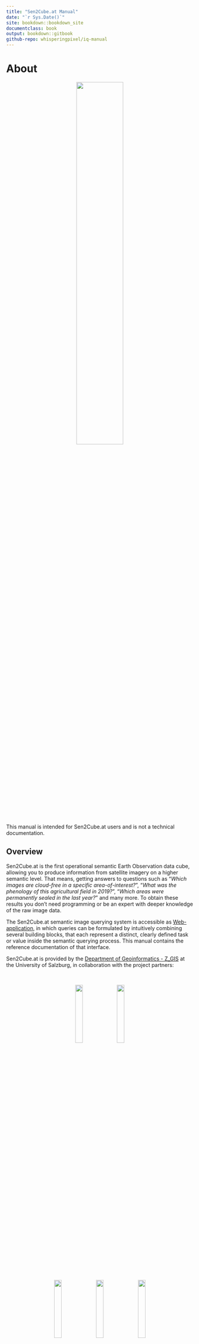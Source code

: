 ```yaml
---
title: "Sen2Cube.at Manual"
date: "`r Sys.Date()`"
site: bookdown::bookdown_site
documentclass: book
output: bookdown::gitbook
github-repo: whisperingpixel/iq-manual
---
```


# About

<center>
![](img/logo_b.png){width=50%}
</center>

&nbsp;

This manual is intended for Sen2Cube.at users and is not a technical documentation.

## Overview

Sen2Cube.at is the first operational semantic Earth Observation data cube, allowing you to produce information from satellite imagery on a higher semantic level. That means, getting answers to questions such as "*Which images are cloud-free in a specific area-of-interest?*", "*What was the phenology of this agricultural field in 2019?*", "*Which areas were permanently sealed in the last year?*" and many more. To obtain these results you don't need programming or be an expert with deeper knowledge of the raw image data.

The Sen2Cube.at semantic image querying system is accessible as [Web-application](https://demo.sen2cube.at/app), in which queries can be formulated by intuitively combining several building blocks, that each represent a distinct, clearly defined task or value inside the semantic querying process. This manual contains the reference documentation of that interface.

Sen2Cube.at is provided by the [Department of Geoinformatics - Z_GIS](https://www.zgis.at/) at the University of Salzburg, in collaboration with the project partners:

&nbsp;

<center>
[![](img/unisbg.png){width=20%}](https://www.uni-salzburg.at/) &nbsp; [![](img/zgis.png){width=20%}](https://www.zgis.at/)

[![](img/ama.png){width=20%}](https://www.ama.at/) &nbsp; [![](img/spase.png){width=20%}](https://www.spatial-services.com/) &nbsp; [![](img/zamg.png){width=20%}](https://www.zamg.ac.at/)
</center>

&nbsp;

Sen2Cube.at is developed with support by the Austrian Research Promotion Agency (FFG) under the Austrian Space Application Programme (ASAP 14) within the project Sen2Cube.at (project no.: 866016).

&nbsp;

<center>
[![](img/ffg.png){width=20%}](https://www.ffg.at/)
</center>

## Use cases

Sen2Cube.at is designed as a general-purpose Earth observation expert system to support and facilitate a great variety of use-cases. The ones listed here are selected and serve as introduction.

### Semantic content-based image retrieval

As a common task the Sen2Cube.at system may be used for a content-based search of suitable images, e.g., images that are cloud-free in a certain area-of-interest.

For example, suppose you are interested in the phenology and cloud-free observations of the agricultural field depicted in the screenshot below. While the acquisition on 21st of October 2018 was quite cloudy, the observations of this particular field are perfectly valid and useful for further investigation.

<center>
![Why we need SCBIR](img/scbir-example-1.png){width=100%}

</center>

However, if you search for images using the image-wide cloud statistics that are common in image databases, this image will never be returned due to the overall cloud contamination. In contrast, the Sen2Cube.at system allows to specify explicitly an area-of-interest and a cloud filter that will be evaluated only for this area. Subsequently, you receive better information about which images can be used or not for your application.

<center>
![SCBIR in Sen2Cube.at](img/scbir-example-2.png){width=100%}

</center>

```block
Why don't you try it out on your own? After reading the "Getting started" chapter, come back here and use the "SCBIR - Cloud" model, [this area-of-interest](https://demo.sen2cube.at/ows/000/?service=WFS&version=1.1.0&request=GetFeature&outputFormat=application/json&srsname=EPSG:4326&typename=inspire_feldstuecke_2019&Filter=%3CFilter%3E%3CPropertyIsEqualTo%3E%3CPropertyName%3EFS_KENNUNG%3C/PropertyName%3E%3CLiteral%3E79707084%3C/Literal%3E%3C/PropertyIsEqualTo%3E%3C/Filter%3E)
and October 2018 as time interval.
```

### Cloud-free composite

Most applications for Earth observation of land consider clouds as noise and not as valid observations. One approach to manage cloud contamination that is feasible in many situations is to create a cloud-free composite, i.e., an artificial image where cloud-free pixels are selected and stitched together using some user-defined rules. Since a basic interpretation of the observations are already available in Sen2Cube.at, a cloud-free composite based on pre-selecting valid observations is easily possible. This example is an artificial image of cloud-free Vienna during Summer 2018:


<center>
![Cloud-free Vienna](img/cloud-free-composite-1.png){width=100%}

</center>

```block
You may notice that the extent is cropped to the borders of Vienna: You don't have to digitize your area-of-interest manually. Every valid GeoJSON can be input, even if it is located online. Here, the borders are directly downloaded as [OGC Web Feature Service](https://data.wien.gv.at/daten/geo?service=WFS&request=GetFeature&version=1.1.0&typeName=ogdwien:LANDESGRENZEOGD&srsName=EPSG:4326&outputFormat=json) from the [Open Data Portal of Vienna](https://www.data.gv.at/katalog/dataset/86c29af5-c52c-423d-8764-82c1bb037936).
```

The Stubaital during spring reveals that there is still snow on the higher elevated areas.

<center>
![Cloud-free Stubaital](img/cloud-free-composite-2.png){width=100%}

</center>

A cloud-free composite of observations from spring is not useful for your application? No problem - chose any other time interval. You don't need to rely on pre-manufactured cloud-free composites. In Sen2Cube.at, you can configure these parameters and produce ad-hoc cloud-free composites from an area-of-interest and a time interval you are interested in.

```block
The result of every inference is available as OGC Web Map Service - you can simply add them in your GIS.
<center>
![Cloud-free Stubaital in a GIS](img/cloud-free-composite-3.png){width=100%}
</center>
```


### Time series

Continuous Earth observation with acquisition frequencies of a few days allow to extract relevant patterns based on (long) time series of a selected variable. For example, by using the appearance of "greenness" of the observations as variable of interest, it is possible to trace back the land use change of this area where an industrial/commercial building was constructed on a meadow.

<center>
![Construction of a building](img/time-series-example-1.png){width=100%}

</center>

You can see how in the first year of operational Sentinel-2 image acquisition (2015-2016) the temporal pattern indicates the yearly cycle of vegetation on northern hemisphere, while after the construction and opening of the building in May 2018 the temporal pattern changed completely. The remaining variations are due to noise and perhaps smaller patches of grass in between of the buildings.


Using the same greenness variable applied to agricultural fields may reveal changes in crop types or agricultural use. In this example, the use of one agricultural field changed between 2018 and 2019. While you can identify two main peaks in the years until (and including) 2018, there is only one peak in 2019 and 2020.

<center>
![Agriculture](img/time-series-example-2.png){width=100%}

</center>

<!--
### Area-based statistics

In cases when defined geographic regions area already available you may want to augment their attribute table with aggregated Earth-observation-based information. For example: What's Viennas 'greenest' district?

-->

### Spatially disaggregated information

**Surface water**

Some borders that are defined in (vector) databases of geographical objects indicate only one or an averaged one One example are water bodies: While they are represented as stable with a clearly defined border, they undergo many changes over time. Spatially disaggregated information from Earth observation data allows to investigate these in unprecedented spatio-temporal detail. Earth observations of one year covering parts of the Lake of Constance reveals the dynamics at the mouth of the Rhine River and the Bregenzerach and allows to see more details than the simple polygon in the geographical database

<center>
![Lake of Constance](img/spatial-information-3.png){width=100%}

</center>

<center>
![Salzburg lakes](img/spatial-information-4.png){width=100%}

</center>

Another use case of spatially disaggregated information is to detect missing or changed geographical objects in other databases. For example, the dam "Donaukraftwerk Melk" is not yet present in the geographical database ...

<center>
![Dam is missing in geographical database](img/spatial-information-1.png){width=100%}

</center>

... it is already clearly visible in the Earth-observation-based information.

<center>
![Dam is missing in geographical database](img/spatial-information-2.png){width=100%}

</center>

**Urban green areas**

Other geographical phenomena and objects might be spatially arranged within a region. For example, take the green areas within Vienna, which are an important contribution to well-being of humans and animals and are able to cool down the city in summer. We will again use the official borders as distributed by the Open Data Platform. The result map shows the percentage of valid observations (i.e. observations that are not cloud) that are associated with a vegetation type for the specified timespan.

<center>
![Viennas green areas](img/spatial-information-5.png){width=100%}

</center>

Further re-use of intermediate results is also possible. For example, the color ramp produces a nice visual output, but it might be more useful to apply a threshold and finally delineate areas that might be considered stable vegetation or green spaces.

<center>
![Viennas green areas - delineated according temporal occurrency](img/spatial-information-6.png){width=100%}

</center>

## Next steps and how to start

```block
The Sen2Cube.at system was not explicitly designed for any of the use-cases presented in the last section. All of them were created using the same, generic semantic enrichment and generic building blocks of the semantic query language to construct the different queries for each example. Still, it is not necessary to do any programming - you don't have to trade-of between the need of programming or flexibility of the software.
```

A good start to get familiar with the Sen2Cube.at system is to read how we conduct the [Semantic Enrichment](#enrichment) of Earth observation data and then proceed with the [Getting Started](#start) section and try to use or build your first model.

